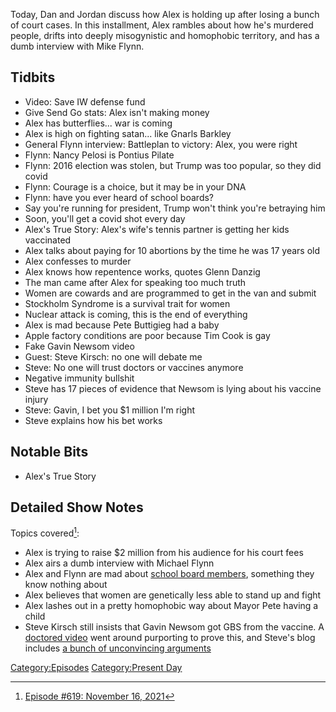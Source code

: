 {{DEFAULTSORT:
    #_EPISODE_0619:November 16, 2021
}}{{Episode
    | title           = November 16, 2021
    | caption         = Listen to this episode on [https://knowledgefight.libsyn.com/619-november-16-2021 Libsyn] [https://open.spotify.com/episode/0YuKRqCbWQ3fFbIzTzUhMF Spotify], Read the [[Transcript/619: November 16, 2021|Unofficial Transcript]]
    | episodeNumber   = 619
    | length          = 01:13:25
    | airDate         = November 22, 2021
    | coverageDate    = November 16, 2021
    | episodeType     = [[:Category:Present Day|Present Day]]
    | appearance      = [[Mike Flynn]], [[Nancy Pilate]], [[Pete Buttigieg]], [[Tim Cook]], [[Gavin Newsom]], [[Steve Kirsch]]
    | oocDrop         = I'm the devil! Bububububububu
    | previousEpisode = [[618: November 15, 2021]]
    | nextEpisode     = [[620: November 23, 2021]]
}}

{{Stub}}

Today, Dan and Jordan discuss how Alex is holding up after losing a bunch of court cases.  In this installment, Alex rambles about how he's murdered people, drifts into deeply misogynistic and homophobic territory, and has a dumb interview with Mike Flynn.

==Tidbits==

*Video: Save IW defense fund
*Give Send Go stats: Alex isn't making money
*Alex has butterflies... war is coming
*Alex is high on fighting satan... like Gnarls Barkley
*General Flynn interview: Battleplan to victory: Alex, you were right
*Flynn: Nancy Pelosi is Pontius Pilate
*Flynn: 2016 election was stolen, but Trump was too popular, so they did covid
*Flynn: Courage is a choice, but it may be in your DNA
*Flynn: have you ever heard of school boards?
*Say you're running for president, Trump won't think you're betraying him
*Soon, you'll get a covid shot every day
*Alex's True Story: Alex's wife's tennis partner is getting her kids vaccinated
*Alex talks about paying for 10 abortions by the time he was 17 years old
*Alex confesses to murder
*Alex knows how repentence works, quotes Glenn Danzig
*The man came after Alex for speaking too much truth
*Women are cowards and are programmed to get in the van and submit
*Stockholm Syndrome is a survival trait for women
*Nuclear attack is coming, this is the end of everything
*Alex is mad because Pete Buttigieg had a baby
*Apple factory conditions are poor because Tim Cook is gay
*Fake Gavin Newsom video
*Guest: Steve Kirsch: no one will debate me
*Steve: No one will trust doctors or vaccines anymore
*Negative immunity bullshit
*Steve has 17 pieces of evidence that Newsom is lying about his vaccine injury
*Steve: Gavin, I bet you $1 million I'm right
*Steve explains how his bet works

==Notable Bits==

*Alex's True Story

==Detailed Show Notes==

Topics covered<ref>[https://knowledgefight.com/research/2021/11/21/episode-619-november-16-2021 Episode #619: November 16, 2021]</ref>:

*Alex is trying to raise $2 million from his audience for his court fees
*Alex airs a dumb interview with Michael Flynn
*Alex and Flynn are mad about [https://web.archive.org/web/20180312142848/https://www.nsba.org/about-us/frequently-asked-questions school board members], something they know nothing about
*Alex believes that women are genetically less able to stand up and fight
*Alex lashes out in a pretty homophobic way about Mayor Pete having a child
*Steve Kirsch still insists that Gavin Newsom got GBS from the vaccine. A [https://apnews.com/article/fact-checking-814848519404 doctored video] went around purporting to prove this, and Steve's blog includes [https://stevekirsch.substack.com/p/gavin-newsom-is-lying-about-his-vaccine a bunch of unconvincing arguments]

[[Category:Episodes]]
[[Category:Present Day]]
